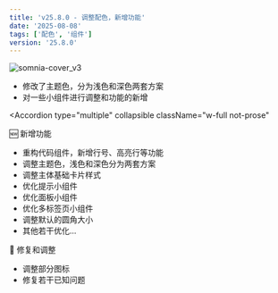 ```yaml
---
title: 'v25.8.0 - 调整配色，新增功能'
date: '2025-08-08'
tags: ['配色', '组件']
version: '25.8.0'
---
```


![somnia-cover_v3](/imgs/1754651567611.avif)

- 修改了主题色，分为浅色和深色两套方案
- 对一些小组件进行调整和功能的新增

<Accordion
  type="multiple"
  collapsible
  className="w-full not-prose"
>
  <AccordionItem value="item-1">
    <AccordionTrigger>🆕 新增功能</AccordionTrigger>
    <AccordionContent className="flex flex-col gap-4 text-balance">
      <ul className="list-disc space-y-2 pl-4">
        <li>重构代码组件，新增行号、高亮行等功能</li>
        <li>调整主题色，浅色和深色分为两套方案</li>
        <li>调整主体基础卡片样式</li>
        <li>优化提示小组件</li>
        <li>优化面板小组件</li>
        <li>优化多标签页小组件</li>
        <li>调整默认的圆角大小</li>
        <li>其他若干优化...</li>
      </ul>
    </AccordionContent>
  </AccordionItem>
  <AccordionItem value="item-2">
    <AccordionTrigger>🎃 修复和调整</AccordionTrigger>
    <AccordionContent className="flex flex-col gap-4 text-balance">
      <ul className="list-disc space-y-2 pl-4">
        <li>调整部分图标</li>
        <li>修复若干已知问题</li>
      </ul>
    </AccordionContent>
  </AccordionItem>
</Accordion>
